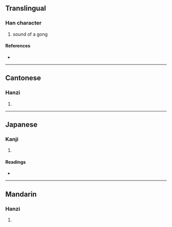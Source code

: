 {{character info/new}}
==Translingual==

===Han character===
{{Han char|rn=30|rad=口|as=05|sn=8|four=61049|canj=RMFJ|ids=⿰口平}}

# sound of a gong

====References====
* {{Han ref|kx=0182.080|dkj=03451|dj=0401.100|hdz=10599.080|uh=546F|ud=21615|bh=CBE9|bd=52201}}

----

==Cantonese==

===Hanzi===
{{yue-hanzi|jyut=[[peng4]]|y=peng4}}

# {{rfdef|yue|sort=口05}}

----

==Japanese==

===Kanji===
{{ja-kanji|grade=|rs=口05}}

# {{rfdef|ja|sort=口05}}

====Readings====
* {{ja-readings|on=[[へい]] (hei), [[びょう]] (byō)|kun=}}

----

==Mandarin==

===Hanzi===
{{cmn-hanzi|pin=[[píng]] ([[ping2]])|wg=p'ing<sup>2</sup>}}

# {{rfdef|cmn|sort=口05}}